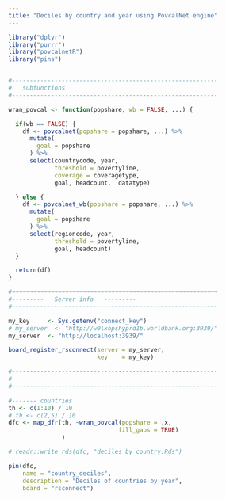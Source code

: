 ```yaml
---
title: "Deciles by country and year using PovcalNet engine"
---
```


```r
library("dplyr")
library("purrr")
library("povcalnetR")
library("pins")


#----------------------------------------------------------
#   subfunctions
#----------------------------------------------------------

wran_povcal <- function(popshare, wb = FALSE, ...) {

  if(wb == FALSE) {
    df <- povcalnet(popshare = popshare, ...) %>%
      mutate(
        goal = popshare
      ) %>%
      select(countrycode, year,
             threshold = povertyline,
             coverage = coveragetype,
             goal, headcount,  datatype)

  } else {
    df <- povcalnet_wb(popshare = popshare, ...) %>%
      mutate(
        goal = popshare
      ) %>%
      select(regioncode, year,
             threshold = povertyline,
             goal, headcount)
  }

  return(df)
}

#~~~~~~~~~~~~~~~~~~~~~~~~~~~~~~~~~~~~~~~~~~~~~~~~~~~~~~~~~~
#---------   Server info   ---------
#~~~~~~~~~~~~~~~~~~~~~~~~~~~~~~~~~~~~~~~~~~~~~~~~~~~~~~~~~~

my_key     <- Sys.getenv("connect_key")
# my_server  <- "http://w0lxopshyprd1b.worldbank.org:3939/"
my_server  <- "http://localhost:3939/"

board_register_rsconnect(server = my_server,
                         key    = my_key)

#----------------------------------------------------------
#
#----------------------------------------------------------

#------- countries
th <- c(1:10) / 10
# th <- c(2,5) / 10
dfc <- map_dfr(th, ~wran_povcal(popshare = .x,
                               fill_gaps = TRUE)
               )

# readr::write_rds(dfc, "deciles_by_country.Rds")

pin(dfc,
    name = "country_deciles",
    description = "Deciles of countries by year",
    board = "rsconnect")

```
